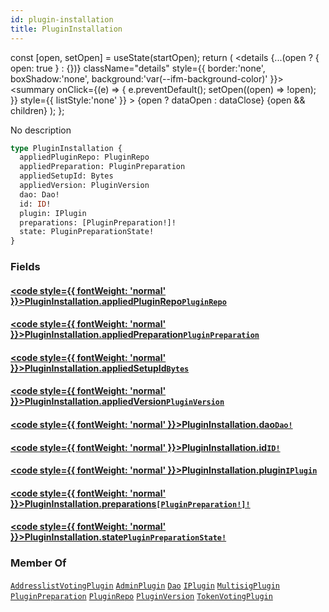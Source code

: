 ```yaml
---
id: plugin-installation
title: PluginInstallation
---
```









  const [open, setOpen] = useState(startOpen);
  return (
    <details {...(open ? { open: true } : {})} className="details" style={{ border:'none', boxShadow:'none', background:'var(--ifm-background-color)' }}>
      <summary
        onClick={(e) => {
          e.preventDefault();
          setOpen((open) => !open);
        }}
        style={{ listStyle:'none' }}
      >
      {open ? dataOpen : dataClose}
      </summary>
      {open && children}
    </details>
  );
};








No description


```graphql
type PluginInstallation {
  appliedPluginRepo: PluginRepo
  appliedPreparation: PluginPreparation
  appliedSetupId: Bytes
  appliedVersion: PluginVersion
  dao: Dao!
  id: ID!
  plugin: IPlugin
  preparations: [PluginPreparation!]!
  state: PluginPreparationState!
}
```




### Fields

#### [<code style={{ fontWeight: 'normal' }}>PluginInstallation.<b>appliedPluginRepo</b></code>](#)<Bullet />[`PluginRepo`](/docs/next/subgraph/reference-guide/objects/plugin-repo) <Badge class="badge badge--secondary" text="object"/> 
> 
> 
> 
> 

#### [<code style={{ fontWeight: 'normal' }}>PluginInstallation.<b>appliedPreparation</b></code>](#)<Bullet />[`PluginPreparation`](/docs/next/subgraph/reference-guide/objects/plugin-preparation) <Badge class="badge badge--secondary" text="object"/> 
> 
> 
> 
> 

#### [<code style={{ fontWeight: 'normal' }}>PluginInstallation.<b>appliedSetupId</b></code>](#)<Bullet />[`Bytes`](/docs/next/subgraph/reference-guide/scalars/bytes) <Badge class="badge badge--secondary" text="scalar"/> 
> 
> 
> 
> 

#### [<code style={{ fontWeight: 'normal' }}>PluginInstallation.<b>appliedVersion</b></code>](#)<Bullet />[`PluginVersion`](/docs/next/subgraph/reference-guide/objects/plugin-version) <Badge class="badge badge--secondary" text="object"/> 
> 
> 
> 
> 

#### [<code style={{ fontWeight: 'normal' }}>PluginInstallation.<b>dao</b></code>](#)<Bullet />[`Dao!`](/docs/next/subgraph/reference-guide/objects/dao) <Badge class="badge badge--secondary" text="non-null"/> <Badge class="badge badge--secondary" text="object"/> 
> 
> 
> 
> 

#### [<code style={{ fontWeight: 'normal' }}>PluginInstallation.<b>id</b></code>](#)<Bullet />[`ID!`](/docs/next/subgraph/reference-guide/scalars/id) <Badge class="badge badge--secondary" text="non-null"/> <Badge class="badge badge--secondary" text="scalar"/> 
> 
> 
> 
> 

#### [<code style={{ fontWeight: 'normal' }}>PluginInstallation.<b>plugin</b></code>](#)<Bullet />[`IPlugin`](/docs/next/subgraph/reference-guide/interfaces/iplugin) <Badge class="badge badge--secondary" text="interface"/> 
> 
> 
> 
> 

#### [<code style={{ fontWeight: 'normal' }}>PluginInstallation.<b>preparations</b></code>](#)<Bullet />[`[PluginPreparation!]!`](/docs/next/subgraph/reference-guide/objects/plugin-preparation) <Badge class="badge badge--secondary" text="non-null"/> <Badge class="badge badge--secondary" text="object"/> 
> 
> 
> 
> 

#### [<code style={{ fontWeight: 'normal' }}>PluginInstallation.<b>state</b></code>](#)<Bullet />[`PluginPreparationState!`](/docs/next/subgraph/reference-guide/enums/plugin-preparation-state) <Badge class="badge badge--secondary" text="non-null"/> <Badge class="badge badge--secondary" text="enum"/> 
> 
> 
> 
> 





### Member Of

[`AddresslistVotingPlugin`](/docs/next/subgraph/reference-guide/objects/addresslist-voting-plugin)  <Badge class="badge badge--secondary" text="object"/><Bullet />[`AdminPlugin`](/docs/next/subgraph/reference-guide/objects/admin-plugin)  <Badge class="badge badge--secondary" text="object"/><Bullet />[`Dao`](/docs/next/subgraph/reference-guide/objects/dao)  <Badge class="badge badge--secondary" text="object"/><Bullet />[`IPlugin`](/docs/next/subgraph/reference-guide/interfaces/iplugin)  <Badge class="badge badge--secondary" text="interface"/><Bullet />[`MultisigPlugin`](/docs/next/subgraph/reference-guide/objects/multisig-plugin)  <Badge class="badge badge--secondary" text="object"/><Bullet />[`PluginPreparation`](/docs/next/subgraph/reference-guide/objects/plugin-preparation)  <Badge class="badge badge--secondary" text="object"/><Bullet />[`PluginRepo`](/docs/next/subgraph/reference-guide/objects/plugin-repo)  <Badge class="badge badge--secondary" text="object"/><Bullet />[`PluginVersion`](/docs/next/subgraph/reference-guide/objects/plugin-version)  <Badge class="badge badge--secondary" text="object"/><Bullet />[`TokenVotingPlugin`](/docs/next/subgraph/reference-guide/objects/token-voting-plugin)  <Badge class="badge badge--secondary" text="object"/>

